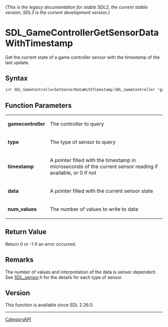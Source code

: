====== (This is the legacy documentation for stable SDL2, the current stable version; SDL3 is the current development version.) ======
= SDL_GameControllerGetSensorDataWithTimestamp =

Get the current state of a game controller sensor with the timestamp of the last update.

== Syntax ==

<syntaxhighlight lang='c'>
int SDL_GameControllerGetSensorDataWithTimestamp(SDL_GameController *gamecontroller, SDL_SensorType type, Uint64 *timestamp, float *data, int num_values);
</syntaxhighlight>

== Function Parameters ==

{|
|'''gamecontroller'''
|The controller to query
|-
|'''type'''
|The type of sensor to query
|-
|'''timestamp'''
|A pointer filled with the timestamp in microseconds of the current sensor reading if available, or 0 if not
|-
|'''data'''
|A pointer filled with the current sensor state
|-
|'''num_values'''
|The number of values to write to data
|}

== Return Value ==

Return 0 or -1 if an error occurred.

== Remarks ==

The number of values and interpretation of the data is sensor dependent.
See [[SDL_sensor]].h for the details for each type of sensor.

== Version ==

This function is available since SDL 2.26.0.

----
[[CategoryAPI]]


